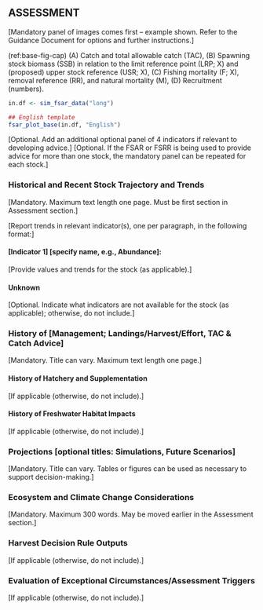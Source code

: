 ## ASSESSMENT {-}

[Mandatory panel of images comes first – example shown.
Refer to the Guidance Document for options and further instructions.]

(ref:base-fig-cap) (A) Catch and total allowable catch (TAC), (B) Spawning stock biomass (SSB) in relation to the limit reference point (LRP; X) and (proposed) upper stock reference (USR; X), (C) Fishing mortality (F; X), removal reference (RR), and natural mortality (M), (D) Recruitment (numbers).

```r
in.df <- sim_fsar_data("long")

## English template
fsar_plot_base(in.df, "English")
```

[Optional. Add an additional optional panel of 4 indicators
if relevant to developing advice.] 
[Optional. If the FSAR or FSRR is being used
to provide advice for more than one stock,
the mandatory panel can be repeated for each stock.]

### Historical and Recent Stock Trajectory and Trends {-}

[Mandatory.
Maximum text length one page.
Must be first section in Assessment section.]

[Report trends in relevant indicator(s), one per paragraph,
in the following format:]

#### [Indicator 1] [specify name, e.g., Abundance]: {-}

[Provide values and trends for the stock (as applicable).]

#### Unknown {-}

[Optional.
Indicate what indicators are not available for the stock (as applicable);
otherwise, do not include.]

### History of [Management; Landings/Harvest/Effort, TAC \& Catch Advice] {-}

[Mandatory.
Title can vary.
Maximum text length one page.] 

#### History of Hatchery and Supplementation {-}

[If applicable (otherwise, do not include).]

#### History of Freshwater Habitat Impacts {-}

[If applicable (otherwise, do not include).]

### Projections [optional titles: Simulations, Future Scenarios] {-}

[Mandatory.
Title can vary.
Tables or figures can be used as necessary to support decision-making.]

### Ecosystem and Climate Change Considerations {-}

[Mandatory.
Maximum 300 words.
May be moved earlier in the Assessment section.]

### Harvest Decision Rule Outputs {-}

[If applicable (otherwise, do not include).] 

### Evaluation of Exceptional Circumstances/Assessment Triggers {-}

[If applicable (otherwise, do not include).] 
